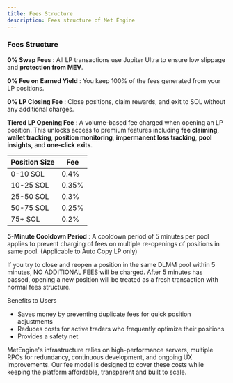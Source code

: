 ```yaml
---
title: Fees Structure
description: Fees structure of Met Engine
---
```


### Fees Structure

**0% Swap Fees** : All LP transactions use Jupiter Ultra to ensure low slippage and **protection from MEV**.

**0% Fee on Earned Yield** : You keep 100% of the fees generated from your LP positions.

**0% LP Closing Fee** : Close positions, claim rewards, and exit to SOL without any additional charges.

**Tiered LP Opening Fee** : A volume-based fee charged when opening an LP position. This unlocks access to premium features including **fee claiming**, **wallet tracking**, **position monitoring**, **impermanent loss tracking**, **pool insights**, and **one-click exits**.

| Position Size | Fee |
| ------------- | --- |
| 0-10 SOL      | 0.4% |
| 10-25 SOL     | 0.35% |
| 25-50 SOL     | 0.3% |
| 50-75 SOL     | 0.25% |
| 75+ SOL       | 0.2% |

<Callout>**5-Minute Cooldown Period** : A cooldown period of 5 minutes per pool applies to prevent charging of fees on multiple re-openings of positions in same pool. (Applicable to Auto Copy LP only)</Callout>

If you try to close and reopen a position in the same DLMM pool within 5 minutes, NO ADDITIONAL FEES will be charged. After 5 minutes has passed, opening a new position will be treated as a fresh transaction with normal fees structure. 

Benefits to Users

- Saves money by preventing duplicate fees for quick position adjustments
- Reduces costs for active traders who frequently optimize their positions
- Provides a safety net

MetEngine's infrastructure relies on high-performance servers, multiple RPCs for redundancy, continuous development, and ongoing UX improvements. Our fee model is designed to cover these costs while keeping the platform affordable, transparent and built to scale.
